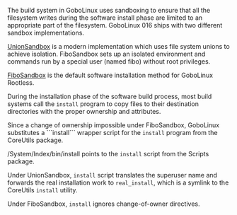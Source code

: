 {{ToC}}
The build system in GoboLinux uses sandboxing to
ensure that all the filesystem writes during the software
install phase are limited to an appropriate part of the
filesystem. GoboLinux 016 ships with two different sandbox
implementations. 

[[UnionSandbox]]  is a modern implementation
which uses file system unions to achieve isolation.
FiboSandbox sets up an isolated environment and commands
run by a special user (named fibo) without root
privileges. 

[[FiboSandbox]] is the default software installation
method for GoboLinux Rootless.

During the installation phase of the software build process, 
most build systems call the <code>install</code>
program to copy files to their destination
directories with the proper ownership and attributes.

Since a change of ownership impossible under FiboSandbox,
GoboLinux substitutes a ```install``` wrapper script for the
<code>install</code> program from the CoreUtils package. 

/System/Index/bin/install points to the <code>install</code>
script from the Scripts package.

Under UnionSandbox, <code>install</code> script translates
the superuser name and forwards the real installation work
to <code>real_install</code>, which is a symlink to the
CoreUtils <code>install</code> utility.

Under FiboSandbox, <code>install</code> ignores
change-of-owner directives.
